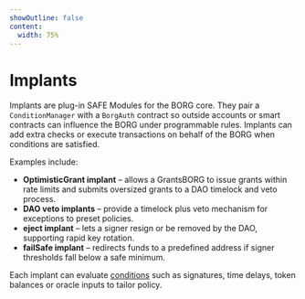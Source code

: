 ```yaml
---
showOutline: false
content:
  width: 75%
---
```


# Implants

Implants are plug-in SAFE Modules for the BORG core. They pair a `ConditionManager` with a `BorgAuth` contract so outside accounts or smart contracts can influence the BORG under programmable rules. Implants can add extra checks or execute transactions on behalf of the BORG when conditions are satisfied.

Examples include:

- **OptimisticGrant implant** – allows a GrantsBORG to issue grants within rate limits and submits oversized grants to a DAO timelock and veto process.
- **DAO veto implants** – provide a timelock plus veto mechanism for exceptions to preset policies.
- **eject implant** – lets a signer resign or be removed by the DAO, supporting rapid key rotation.
- **failSafe implant** – redirects funds to a predefined address if signer thresholds fall below a safe minimum.

Each implant can evaluate [conditions](/borgs/conditions) such as signatures, time delays, token balances or oracle inputs to tailor policy.

